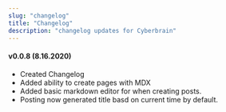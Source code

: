 ```yaml
---
slug: "changelog"
title: "Changelog"
description: "changelog updates for Cyberbrain"
---
```


#### v0.0.8 (8.16.2020)

* Created Changelog
* Added ability to create pages with MDX
* Added basic markdown editor for when creating posts.
* Posting now generated title basd on current time by default.
